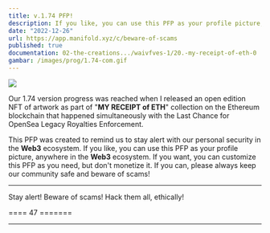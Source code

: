 ```yaml
---
title: v.1.74 PFP!
description: If you like, you can use this PFP as your profile picture, anywhere in the Web3 ecosystem. If you want, you can customize this PFP as you need, but don't monetize it.
date: "2022-12-26"
url: https://app.manifold.xyz/c/beware-of-scams
published: true
documentation: 02-the-creations.../waivfves-1/20.-my-receipt-of-eth-0
gambar: /images/prog/1.74-com.gif
---
```


[![](/images/prog/1.74-com.gif)](/images/prog/1.74-com.gif)

Our 1.74 version progress was reached when I released an open edition NFT of artwork as part of "**MY RECEIPT of ETH**" collection on the Ethereum blockchain that happened simultaneously with the Last Chance for OpenSea Legacy Royalties Enforcement.

This PFP was created to remind us to stay alert with our personal security in the **Web3** ecosystem. If you like, you can use this PFP as your profile picture, anywhere in the **Web3** ecosystem. If you want, you can customize this PFP as you need, but don't monetize it. If you can, please always keep our community safe and beware of scams!

---

Stay alert! Beware of scams! Hack them all, ethically!

==== 47 =======

---
